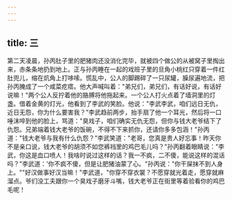 ```yaml
---
---
---
```

title: 三
---




第二天凌晨，孙丙肚子里的肥猪肉还没消化完毕，就被四个做公的从被窝子里掏出来，赤条条地扔到地上。正与孙丙睡在一起的戏班子里的旦角小桃红只穿着一件红肚兜儿，缩在炕角上打哆嗦。慌乱中，公人的脚踢碎了一只尿罐，臊尿遍地流，把孙丙腌成了一个咸菜疙瘩。他大声喊叫着："弟兄们，弟兄们，有话好说，有话好说嘛！"两个公人反拧着他的胳膊将他拖起来。一个公人打火点着了墙洞里的灯盏。借着金黄的灯光，他看到了李武的笑脸。他说："李武李武，咱们远日无仇，近日无怨，你为什么要害我？"李武趋前两步，抬手扇了他一个耳光，然后将一口唾沫啐到他的脸上，骂道："臭戏子，咱们确实无仇无怨，但你与钱大老爷结下了仇怨。兄弟端着钱大老爷的饭碗，不得不下来抓你，还请你多多包涵！"孙丙道："钱大老爷与我有什么仇怨？"李武笑道："老哥，您真是贵人好忘事！昨天你不是亲口说，钱大老爷的胡须不如您裤裆里的鸡巴毛儿吗？"孙丙翻着眼睛说："李武，你这是血口喷人！我啥时说过这样的话？我一不疯，二不傻，能说这样的混话吗？"李武道：'你不疯不傻，但是让肥猪油蒙了心。"孙丙说："你干屎抹不到人身上。""好汉做事好汉当嘛！"李武道，"你穿不穿衣裳？不愿穿就光着走，愿穿就麻溜点。爷们没工夫跟你一个臭戏子磨牙斗嘴，钱大老爷正在街里等着验看你的鸡巴毛呢！